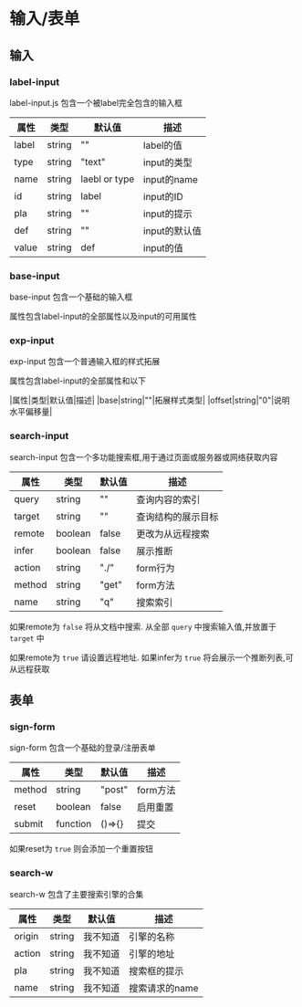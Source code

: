 # 输入/表单

## 输入

### label-input

label-input.js 包含一个被label完全包含的输入框

|属性|类型|默认值|描述|
|---|---|---|---|
|label|string|""|label的值|
|type|string|"text"|input的类型|
|name|string|laebl or type|input的name|
|id|string|label|input的ID|
|pla|string|""|input的提示|
|def|string|""|input的默认值|
|value|string|def|input的值|

### base-input

base-input 包含一个基础的输入框

属性包含label-input的全部属性以及input的可用属性

### exp-input

exp-input 包含一个普通输入框的样式拓展

属性包含label-input的全部属性和以下

|属性|类型|默认值|描述|
|base|string|""|拓展样式类型|
|offset|string|"0"|说明水平偏移量|

### search-input

search-input 包含一个多功能搜索框,用于通过页面或服务器或网络获取内容

|属性|类型|默认值|描述|
|---|---|---|---|
|query|string|""|查询内容的索引|
|target|string|""|查询结构的展示目标|
|remote|boolean|false|更改为从远程搜索|
|infer|boolean|false|展示推断|
|action|string|"./"|form行为|
|method|string|"get"|form方法|
|name|string|"q"|搜索索引|

如果remote为 `false` 将从文档中搜索. 从全部 `query` 中搜索输入值,并放置于 `target` 中

如果remote为 `true` 请设置远程地址. 如果infer为 `true` 将会展示一个推断列表,可从远程获取

## 表单

### sign-form

sign-form 包含一个基础的登录/注册表单

|属性|类型|默认值|描述|
|---|---|---|---|
|method|string|"post"|form方法|
|reset|boolean|false|启用重置|
|submit|function|()=>{}|提交|

如果reset为 `true` 则会添加一个重置按钮

### search-w

search-w 包含了主要搜索引擎的合集

|属性|类型|默认值|描述|
|---|---|---|---|
|origin|string|我不知道|引擎的名称|
|action|string|我不知道|引擎的地址|
|pla|string|我不知道|搜索框的提示|
|name|string|我不知道|搜索请求的name|
